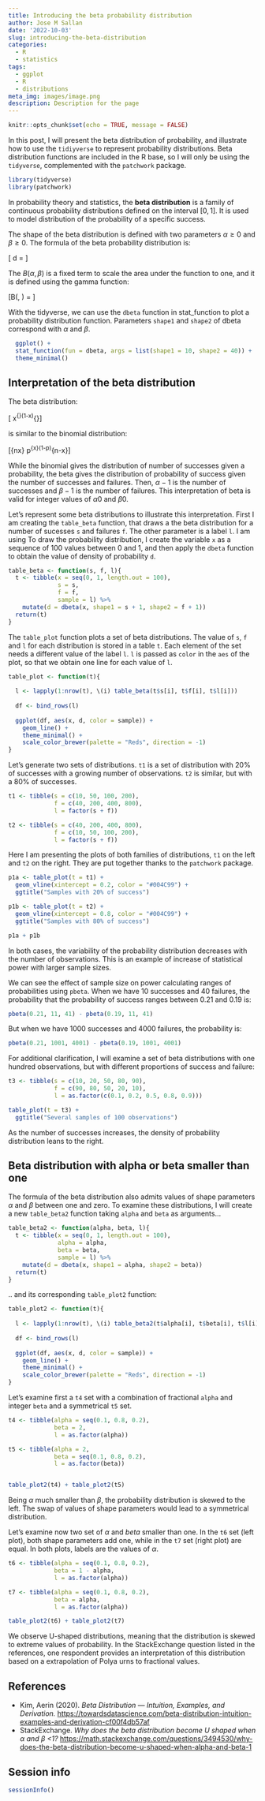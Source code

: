 ```yaml
---
title: Introducing the beta probability distribution
author: Jose M Sallan
date: '2022-10-03'
slug: introducing-the-beta-distribution
categories:
  - R
  - statistics
tags:
  - ggplot
  - R
  - distributions
meta_img: images/image.png
description: Description for the page
---
```


```r
knitr::opts_chunk$set(echo = TRUE, message = FALSE)
```

In this post, I will present the beta distribution of probability, and illustrate how to use the `tidiyverse` to represent probability distributions. Beta distribution functions are included in the R base, so I will only be using the `tidyverse`, complemented with the `patchwork` package.

```r
library(tidyverse)
library(patchwork)
```

In probability theory and statistics, the **beta distribution** is a family of continuous probability distributions defined on the interval $\left[0, 1\right]$. It is used to model distribution of the probability of a specific success. 

The shape of the beta distribution is defined with two parameters $\alpha \geq 0$ and $\beta \geq 0$. The formula of the beta probability distribution is:

\[ d = \frac{x^{\alpha-1}\left(1-x\right)^{\beta-1}}{B\left(\alpha, \beta\right)} \]

The $B\left(\alpha, \beta\right)$ is a fixed term to scale the area under the function to one, and it is defined using the gamma function:

\[B\left(\alpha, \beta\right) = \frac{\Gamma\left(\alpha\right)\Gamma\left(\beta\right)}{\Gamma\left(\alpha+\beta\right)}\]

With the tidyverse, we can use the `dbeta` function in stat_function to plot a probability distribution function. Parameters `shape1` and `shape2` of dbeta correspond with $\alpha$ and $\beta$.

```r
  ggplot() +
  stat_function(fun = dbeta, args = list(shape1 = 10, shape2 = 40)) +
  theme_minimal()
```


## Interpretation of the beta distribution

The beta distribution:

\[ \frac{1}{B\left(\alpha, \beta\right)} x^{\alpha-1}\left(1-x\right)^{\beta-1}\]

is similar to the binomial distribution:

\[{n\choose x}  p^{x}\left(1-p\right)^{n-x}\]

While the binomial gives the distribution of number of successes given a probability, the beta gives the distribution of probability of success given the number of successes and failures. Then, $\alpha - 1$ is the number of successes and $\beta - 1$ is the number of failures. This interpretation of beta is valid for integer values of $\alpha0$ and $\beta0$.

Let's represent some beta distributions to illustrate this interpretation. First I am creating the `table_beta` function, that draws a the beta distribution for a number of sucesses `s` and failures  `f`. The other parameter is a label `l`. I am using  To draw the probability distribution, I create the variable `x` as a sequence of 100 values between 0 and 1, and then apply the `dbeta` function to obtain the value of density of probability `d`.

```r
table_beta <- function(s, f, l){
  t <- tibble(x = seq(0, 1, length.out = 100),
              s = s,
              f = f,
              sample = l) %>%
    mutate(d = dbeta(x, shape1 = s + 1, shape2 = f + 1))
  return(t)
}
```

The `table_plot` function plots a set of beta distributions. The value of `s`, `f` and `l` for each distribution is stored in a table `t`. Each element of the set needs a different value of the label `l`. `l` is passed as `color` in the `aes` of the plot, so that we obtain one line for each value of `l`.

```r
table_plot <- function(t){
  
  l <- lapply(1:nrow(t), \(i) table_beta(t$s[i], t$f[i], t$l[i]))
  
  df <- bind_rows(l)
  
  ggplot(df, aes(x, d, color = sample)) +
    geom_line() +
    theme_minimal() +
    scale_color_brewer(palette = "Reds", direction = -1)
}
```

Let's generate two sets of distributions. `t1` is a set of distribution with 20% of successes with a growing number of observations. `t2` is similar, but with a 80% of successes.

```r
t1 <- tibble(s = c(10, 50, 100, 200),
             f = c(40, 200, 400, 800),
             l = factor(s + f))

t2 <- tibble(s = c(40, 200, 400, 800),
             f = c(10, 50, 100, 200),
             l = factor(s + f))
```

Here I am presenting the plots of both families of distributions, `t1` on the left and `t2` on the right. They are put together thanks to the `patchwork` package.

```r
p1a <- table_plot(t = t1) + 
  geom_vline(xintercept = 0.2, color = "#004C99") +
  ggtitle("Samples with 20% of success")

p1b <- table_plot(t = t2) + 
  geom_vline(xintercept = 0.8, color = "#004C99") +
  ggtitle("Samples with 80% of success")

p1a + p1b
```

In both cases, the variability of the probability distribution decreases with the number of observations. This is an example of increase of statistical power with larger sample sizes. 

We can see the effect of sample size on power calculating ranges of probabilities using `pbeta`. When we have 10 successes and 40 failures, the probability that the probability of success ranges between 0.21 and 0.19 is:

```r
pbeta(0.21, 11, 41) - pbeta(0.19, 11, 41)
```

But when we have 1000 successes and 4000 failures, the probability is:

```r
pbeta(0.21, 1001, 4001) - pbeta(0.19, 1001, 4001)
```

For additional clarification, I will examine a set of beta distributions with one hundred observations, but with different proportions of success and failure:

```r
t3 <- tibble(s = c(10, 20, 50, 80, 90),
             f = c(90, 80, 50, 20, 10),
             l = as.factor(c(0.1, 0.2, 0.5, 0.8, 0.9)))

table_plot(t = t3) +
  ggtitle("Several samples of 100 observations")
```

As the number of successes increases, the density of probability distribution leans to the right.

## Beta distribution with alpha or beta smaller than one

The formula of the beta distribution also admits values of shape parameters $\alpha$ and $\beta$ between one and zero. To examine these distributions, I will create a new `table_beta2` function taking `alpha` and `beta` as arguments...

```r
table_beta2 <- function(alpha, beta, l){
  t <- tibble(x = seq(0, 1, length.out = 100),
              alpha = alpha,
              beta = beta,
              sample = l) %>%
    mutate(d = dbeta(x, shape1 = alpha, shape2 = beta))
  return(t)
}
```

.. and its corresponding `table_plot2` function:

```r
table_plot2 <- function(t){
  
  l <- lapply(1:nrow(t), \(i) table_beta2(t$alpha[i], t$beta[i], t$l[i]))
  
  df <- bind_rows(l)
  
  ggplot(df, aes(x, d, color = sample)) +
    geom_line() +
    theme_minimal() +
    scale_color_brewer(palette = "Reds", direction = -1)
}
```

Let's examine first a `t4` set with a combination of fractional `alpha` and integer `beta` and a symmetrical `t5` set.

```r
t4 <- tibble(alpha = seq(0.1, 0.8, 0.2),
             beta = 2,
             l = as.factor(alpha))

t5 <- tibble(alpha = 2,
             beta = seq(0.1, 0.8, 0.2),
             l = as.factor(beta))


table_plot2(t4) + table_plot2(t5)
```

Being $\alpha$ much smaller than $\beta$, the probability distribution is skewed to the left. The swap of values of  shape parameters would lead to a symmetrical distribution.

Let's examine now two set of $\alpha$ and $beta$ smaller than one. In the `t6` set (left plot), both shape parameters add one, while in the `t7` set (right plot) are equal. In both plots, labels are the values of $\alpha$.

```r
t6 <- tibble(alpha = seq(0.1, 0.8, 0.2),
             beta = 1 - alpha,
             l = as.factor(alpha))

t7 <- tibble(alpha = seq(0.1, 0.8, 0.2),
             beta = alpha,
             l = as.factor(alpha))

table_plot2(t6) + table_plot2(t7)
```

We observe U-shaped distributions, meaning that the distribution is skewed to extreme values of probability. In the StackExchange question listed in the references, one respondent provides an interpretation of this distribution based on a extrapolation of Polya urns to fractional values.

## References

* Kim, Aerin (2020). *Beta Distribution — Intuition, Examples, and Derivation.* <https://towardsdatascience.com/beta-distribution-intuition-examples-and-derivation-cf00f4db57af>
* StackExchange. *Why does the beta distribution become U shaped when $\alpha$ and $\beta$ <1?* <https://math.stackexchange.com/questions/3494530/why-does-the-beta-distribution-become-u-shaped-when-alpha-and-beta-1>

## Session info

```r
sessionInfo()
```

